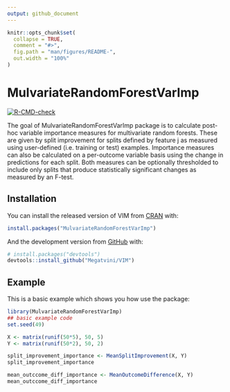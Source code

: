 ```yaml
---
output: github_document
---
```


<!-- README.md is generated from README.Rmd. Please edit that file -->

```r
knitr::opts_chunk$set(
  collapse = TRUE,
  comment = "#>",
  fig.path = "man/figures/README-",
  out.width = "100%"
)
```

# MulvariateRandomForestVarImp

<!-- badges: start -->
[![R-CMD-check](https://github.com/Megatvini/VIM/workflows/R-CMD-check/badge.svg)](https://github.com/Megatvini/VIM/actions)
<!-- badges: end -->

The goal of MulvariateRandomForestVarImp package is to calculate post-hoc variable importance measures for multivariate random forests. These are given by split improvement for splits defined by feature j as measured using user-defined (i.e. training or test) examples. Importance measures can also be calculated on a per-outcome variable basis using the change in predictions for each split. Both measures can be optionally thresholded to include only splits that produce statistically significant changes as measured by an F-test. 

## Installation

You can install the released version of VIM from [CRAN](https://CRAN.R-project.org) with:

``` r
install.packages("MulvariateRandomForestVarImp")
```

And the development version from [GitHub](https://github.com/) with:

``` r
# install.packages("devtools")
devtools::install_github("Megatvini/VIM")
```
## Example

This is a basic example which shows you how use the package:

```r
library(MulvariateRandomForestVarImp)
## basic example code
set.seed(49)

X <- matrix(runif(50*5), 50, 5)
Y <- matrix(runif(50*2), 50, 2)

split_improvement_importance <- MeanSplitImprovement(X, Y)
split_improvement_importance

mean_outccome_diff_importance <- MeanOutcomeDifference(X, Y)
mean_outccome_diff_importance

```
